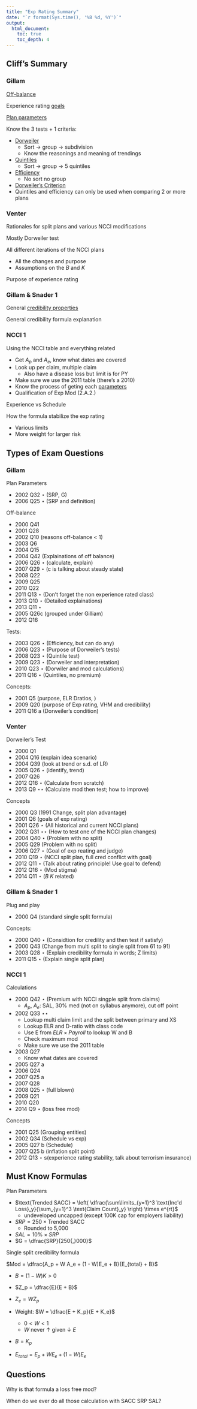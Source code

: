 ```yaml
---
title: "Exp Rating Summary"
date: "`r format(Sys.time(), '%B %d, %Y')`"
output: 
  html_document:
    toc: true
    toc_depth: 4
---
```


## Cliff's Summary

### Gillam

[Off-balance](#off-balance)

Experience rating [goals](#expratinggoal)

[Plan parameters](#plan-para)

Know the 3 tests + 1 criteria:

* [Dorweiler](#Dorweiler)
    * Sort $\rightarrow$ group $\rightarrow$ subdivision
    * Know the reasonings and meaning of trendings
* [Quintiles](#Quintiles)
    * Sort $\rightarrow$ group $\rightarrow$ 5 quintiles
* [Efficiency](#Efficiency)
    * No sort no group
* [Dorweiler's Criterion](#Dorcriteria)
* Quintiles and efficiency can only be used when comparing 2 or more plans

### Venter

Rationales for split plans and various NCCI modifications

Mostly Dorweiler test

All different iterations of the NCCI plans

* All the changes and purpose
* Assumptions on the $B$ and $K$

Purpose of experience rating

### Gillam & Snader 1

General [credibility properties](#credibilityprop)

General credibility formula explanation

### NCCI 1

Using the NCCI table and everything related

* Get $A_p$ and $A_e$, know what dates are covered
* Look up per claim, multiple claim
    * Also have a disease loss but limit is for PY
* Make sure we use the 2011 table (there's a 2010)
* Know the process of geting each [parameters](#plan-para)
* Qualification of Exp Mod (2.A.2.)

Experience vs Schedule

How the formula stabilize the exp rating

* Various limits
* More weight for larger risk

## Types of Exam Questions

### Gillam

Plan Parameters

* 2002 Q32 $\star$ (SRP, G)
* 2006 Q25 $\star$ (SRP and definition)

Off-balance

* 2000 Q41
* 2001 Q28 
* 2002 Q10 (reasons off-balance < 1)
* 2003 Q6
* 2004 Q15
* 2004 Q42 (Explainations of off balance)
* 2006 Q26 $\star$ (calculate, explain)
* 2007 Q29 $\star$ (c is talking about steady state)
* 2008 Q22
* 2009 Q25
* 2010 Q22
* 2011 Q13 $\star$ (Don't forget the non experience rated class)
* 2013 Q10 $\star$ (Detailed explainations)
* 2013 Q11 $\star$
* 2005 Q26c (grouped under Gilliam)
* 2012 Q16

Tests:

* 2003 Q26 $\star$ (Efficiency, but can do any)
* 2006 Q23 $\star$ (Purpose of Dorweiler's tests)
* 2008 Q23 $\star$ (Quintile test)
* 2009 Q23 $\star$ (Dorweiler and interpretation)
* 2010 Q23 $\star$ (Dorwiler and mod calculations)
* 2011 Q16 $\star$ (Quintiles, no premium)

Concepts:

* 2001 Q5 (purpose, ELR Dratios, )
* 2009 Q20 (purpose of Exp rating, VHM and credibility)
* 2011 Q16 a (Dorweiler's condition)

### Venter

Dorweiler's Test

* 2000 Q1
* 2004 Q16 (explain idea scenario)
* 2004 Q39 (look at trend or s.d. of LR)
* 2005 Q26 $\star$ (identify, trend)
* 2007 Q26
* 2012 Q16 $\star$ (Calculate from scratch)
* 2013 Q9 $\star\star$ (Calculate mod then test; how to improve)

Concepts

* 2000 Q3 (1991 Change, split plan advantage)
* 2001 Q6 (goals of exp rating)
* 2001 Q26 $\star$ (All historical and current NCCI plans)
* 2002 Q31 $\star\star$ (How to test one of the NCCI plan changes)
* 2004 Q40 $\star$ (Problem with no split)
* 2005 Q29 (Problem with no split)
* 2006 Q27 $\star$ (Goal of exp reating and judge)
* 2010 Q19 $\star$ (NCCI split plan, full cred conflict with goal)
* 2012 Q11 $\star$ (Talk about rating principle! Use goal to defend)
* 2012 Q16 $\star$ (Mod stigma)
* 2014 Q11 $\star$ ($B \: K$ related)

### Gillam & Snader 1

Plug and play

* 2000 Q4 (standard single split formula)

Concepts:

* 2000 Q40 $\star$ (Considtion for credility and then test if satisfy)
* 2000 Q43 (Change from multi split to single split from 61 to 91)
* 2003 Q28 $\star$ (Explain credibility formula in words; Z limits)
* 2011 Q15 $\star$ (Explain single split plan)

### NCCI 1

Calculations

* 2000 Q42 $\star$ (Premium with NCCI singple split from claims)
    * $A_p$, $A_e$: SAL, 30% med (not on syllabus anymore), cut off point
* 2002 Q33 $\star\star$
    * Lookup multi claim limit and the split between primary and XS
    * Lookup ELR and D-ratio with class code
    * Use E from $ELR \times Payroll$ to lookup W and B
    * Check maximum mod
    * Make sure we use the 2011 table
* 2003 Q27
    * Know what dates are covered
* 2005 Q27 a
* 2006 Q24
* 2007 Q25 a
* 2007 Q28
* 2008 Q25 $\star$ (full blown)
* 2009 Q21
* 2010 Q20
* 2014 Q9 $\star$ (loss free mod)

Concepts

* 2001 Q25 (Grouping entities)
* 2002 Q34 (Schedule vs exp)
* 2005 Q27 b (Schedule)
* 2007 Q25 b (inflation split point)
* 2012 Q13 $\star$ s(experience rating stability, talk about terrorism insurance)

## Must Know Formulas

Plan Parameters

* $\text{Trended SACC} = \left( \dfrac{\sum\limits_{y=1}^3 \text{Inc'd Loss}_y}{\sum_{y=1}^3 \text{Claim Count}_y} \right) \times e^{rt}$
    * undeveloped uncapped (except 100K cap for employers liability)
* $SRP = 250 \times \text{Trended SACC}$
    * Rounded to 5,000
* $SAL = 10\% \times SRP$
* $G = \dfrac{SRP}{250{,}000}$

Single split credibility formula

$Mod = \dfrac{A_p + W A_e + (1 - W)E_e + B}{E_{total} + B}$

* $B = (1 - W)K > 0$

* $Z_p = \dfrac{E}{E + B}$

* $Z_e = W Z_p$

* Weight: $W = \dfrac{E + K_p}{E + K_e}$
    * $0 < W < 1$
    * $W$ never $\uparrow$ given $\downarrow$ $E$

* $B = K_p$

* $E_{total} = E_p + W E_e + (1-W)E_e$

## Questions

Why is that formula a loss free mod?

When do we ever do all those calculation with SACC SRP SAL?